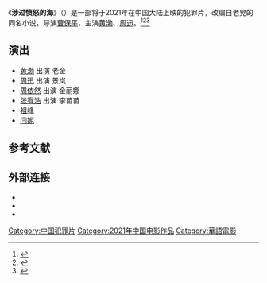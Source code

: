 {{电影信息框
| 片名     = 涉过愤怒的海
| 电影原名 = ''{{lang|en|Across the Furious Sea}}''
| 图像     = 
| 图像说明 = 
| 导演     = [[曹保平|曹保平]]
| 监制     = 
| 制片     = 
| 编剧     = 曹保平、武皮皮
| 原著     = 老晃《涉过愤怒的海》
| 主演     = 黄渤<br>周迅
| 配乐     = 
| 摄影     = 
| 剪辑     = 
| 制片商   = 
| 发行商   = 
| 上映日期 = {{Film date|2021|||中国大陆}}
| 片长     = 
| 产地     = {{CHNML}}
| 语言     = 普通话
| 预算     = 
| 票房     = 
| 前集     = 
| 续集     = 
}}
《'''涉过愤怒的海'''》（{{lang-en|''Across the Furious Sea''}}）是一部将于2021年在中国大陆上映的犯罪片，改编自老晃的同名小说，导演[[曹保平|曹保平]]，主演[[黄渤|黄渤]]、[[周迅|周迅]]。<ref>{{cite news |title=黄渤、周迅主演《涉过愤怒的海》先导预告 明年暑期上映 |url=https://finance.sina.com.cn/tech/2020-12-30/doc-iiznctke9348140.shtml |accessdate=2020-12-31 |work=新浪 |date=2020-12-30}}</ref><ref>{{cite news |author1=王祎 |title=曹保平新片《涉过愤怒的海》2021上映 黄渤周迅首次合作“灼心”升级 |url=http://ent.ynet.com/2020/12/30/3073761t1254.html |accessdate=2020-12-31 |work=北青网 |date=2020-12-30}}</ref><ref>{{cite news |author1=武若曦 |title=黄渤周迅首次合作 曹保平新片《涉过愤怒的海》2021年暑期上映 |url=http://ent.cri.cn/20201230/adf6969d-7eef-8996-fbb0-4c08b6d5b1e8.html |accessdate=2020-12-31 |work=国际在线 |date=2020-12-30}}</ref>

==演出==
*[[黄渤|黄渤]] 出演 老金
*[[周迅|周迅]] 出演 景岚
*[[周依然|周依然]] 出演 金丽娜
*[[张宥浩|张宥浩]] 出演 李苗苗
*[[祖峰|祖峰]]
*[[闫妮|闫妮]]

==参考文献==
{{reflist}}

==外部连接==
*{{douban|33456512}}
*{{Mtime|265150}}
*{{IMDB title|tt12151818}}

{{DEFAULTSORT:She涉过愤怒的海}}
[[Category:中国犯罪片|Category:中国犯罪片]]
[[Category:2021年中国电影作品|Category:2021年中国电影作品]]
[[Category:華語電影|Category:華語電影]]